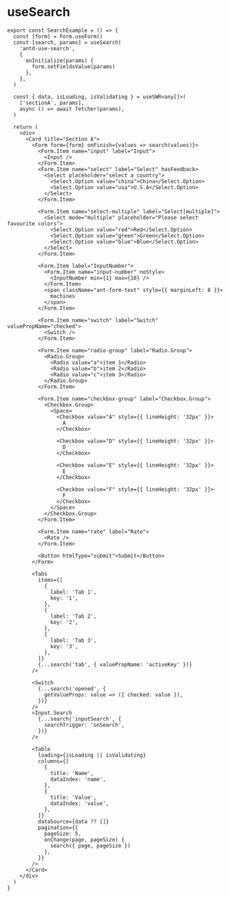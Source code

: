 
# useSearch

<SearchExample />

```tsx
export const SearchExample = () => {
  const [form] = Form.useForm()
  const [search, params] = useSearch(
    'antd-use-search',
    {
      onInitialize(params) {
        form.setFieldsValue(params)
      },
    },
  )

  const { data, isLoading, isValidating } = useSWR<any[]>(
    ['sectionA', params],
    async () => await fetcher(params),
  )

  return (
    <div>
      <Card title="Section A">
        <Form form={form} onFinish={values => search(values)}>
          <Form.Item name="input" label="Input">
            <Input />
          </Form.Item>
          <Form.Item name="select" label="Select" hasFeedback>
            <Select placeholder="select a country">
              <Select.Option value="china">China</Select.Option>
              <Select.Option value="usa">U.S.A</Select.Option>
            </Select>
          </Form.Item>

          <Form.Item name="select-multiple" label="Select[multiple]">
            <Select mode="multiple" placeholder="Please select favourite colors">
              <Select.Option value="red">Red</Select.Option>
              <Select.Option value="green">Green</Select.Option>
              <Select.Option value="blue">Blue</Select.Option>
            </Select>
          </Form.Item>

          <Form.Item label="InputNumber">
            <Form.Item name="input-number" noStyle>
              <InputNumber min={1} max={10} />
            </Form.Item>
            <span className="ant-form-text" style={{ marginLeft: 8 }}>
              machines
            </span>
          </Form.Item>

          <Form.Item name="switch" label="Switch" valuePropName="checked">
            <Switch />
          </Form.Item>

          <Form.Item name="radio-group" label="Radio.Group">
            <Radio.Group>
              <Radio value="a">item 1</Radio>
              <Radio value="b">item 2</Radio>
              <Radio value="c">item 3</Radio>
            </Radio.Group>
          </Form.Item>

          <Form.Item name="checkbox-group" label="Checkbox.Group">
            <Checkbox.Group>
              <Space>
                <Checkbox value="A" style={{ lineHeight: '32px' }}>
                  A
                </Checkbox>

                <Checkbox value="D" style={{ lineHeight: '32px' }}>
                  D
                </Checkbox>

                <Checkbox value="E" style={{ lineHeight: '32px' }}>
                  E
                </Checkbox>

                <Checkbox value="F" style={{ lineHeight: '32px' }}>
                  F
                </Checkbox>
              </Space>
            </Checkbox.Group>
          </Form.Item>

          <Form.Item name="rate" label="Rate">
            <Rate />
          </Form.Item>

          <Button htmlType="submit">Submit</Button>
        </Form>

        <Tabs
          items={[
            {
              label: 'Tab 1',
              key: '1',
            },
            {
              label: 'Tab 2',
              key: '2',
            },
            {
              label: 'Tab 3',
              key: '3',
            },
          ]}
          {...search('tab', { valuePropName: 'activeKey' })}
        />

        <Switch
          {...search('opened', {
            getValueProps: value => ({ checked: value }),
          })}
        />
        <Input.Search
          {...search('inputSearch', {
            searchTrigger: 'onSearch',
          })}
        />

        <Table
          loading={isLoading || isValidating}
          columns={[
            {
              title: 'Name',
              dataIndex: 'name',
            },
            {
              title: 'Value',
              dataIndex: 'value',
            },
          ]}
          dataSource={data ?? []}
          pagination={{
            pageSize: 5,
            onChange(page, pageSize) {
              search({ page, pageSize })
            },
          }}
        />
      </Card>
    </div>
  )
}
```
